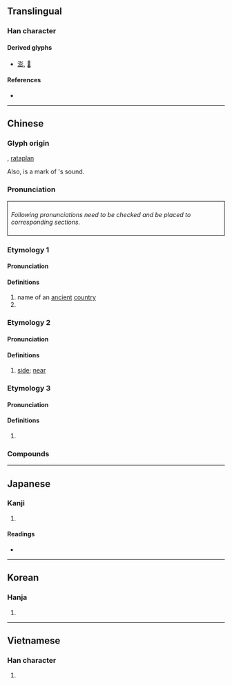 {{character info/new}}
==Translingual==

===Han character===
{{Han char|rn=59|rad=彡|as=09|sn=12|four=42122|canj=GTHHH|ids=⿰壴彡}}

====Derived glyphs====
* [[澎]], [[𥛱]]

====References====
* {{Han ref|kx=0364.050|dkj=10003|dj=0683.110|hdz=20855.060|uh=5F6D|ud=24429|bh=B45E|bd=46174}}

----

==Chinese==
{{zh-forms}}

===Glyph origin===
{{Han etym}}
{{Han compound|壴|彡|c1=s|c2=p|ls=psc}}, [[rataplan]]

Also, {{l|zh|彡}} is a mark of {{l|zh|壴}}'s sound.

===Pronunciation===
<div style="border-style:solid;border-width:1px;border-color=#000000;padding:8px;">
''Following pronunciations need to be checked and be placed to corresponding sections.''
{{zh-pron
|m=
|m-s=pen2
|mn=ml:phêng/qz,tp,xm:phîⁿ/kh,zz:phêⁿ
|ma=
|dial=n
}}</div>
{{zh-attn-split}}

===Etymology 1===
====Pronunciation====
{{zh-pron
|m=péng
|c=paang4
|mc=y
|oc=y
}}

====Definitions====
{{zh-wp|zh:彭姓|en:Peng (surname)}}
{{zh-hanzi}}

# name of an [[ancient]] [[country]]
# {{surname|lang=zh}}

===Etymology 2===
====Pronunciation====
{{zh-pron
|m=páng
|c=pong4
|dial=n
}}

====Definitions====
{{zh-hanzi}}

# [[side]]; [[near]]

===Etymology 3===
====Pronunciation====
{{zh-pron
|m=bāng
|c=bong1
|dial=n
}}

====Definitions====
{{zh-hanzi}}

# {{n-g|Used in {{l|zh|彭彭}}.}}

===Compounds===
{{zh-der|三彭|彭澤|彭張|彭越|彭亨|彭湃|彭排|彭郎磯|彭蠡湖|彭蠡|彭聃|彭殤|彭城|彭侯|彭佳嶼|彭澤宰|彭女山|彭巴草原|彭門山|彭公案|加彭|彭祖}}

----

==Japanese==

===Kanji===
{{ja-kanji|grade=|rs=彡09}}

# {{defn|lang=ja|sort=彡09}}

====Readings====
* {{ja-readings|on=[[ほう]] (hō)|kun=[[ゆく]] (yuku), [[みち]] (michi), [[さかん]] (sakan)}}

----

==Korean==

===Hanja===
{{ko-hanja|hangeul=[[팽]], [[방]]|eumhun=|rv=paeng, bang|mr=p'aeng, pang|y=phayng, pang}}

# {{defn|lang=ko|sort=彡09}}

----

==Vietnamese==

===Han character===
{{vi-hantu|[[bành]]|rs=彡09}}

# {{defn|lang=vi|sort=彡09}}